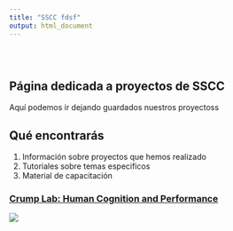 ```yaml
---
title: "SSCC fdsf"
output: html_document
---
```


<style type="text/css">
.title {
  display: none;
}

#getting-started img {
  margin-right: 10px;
}

</style>

<div class="row" style="padding-top: 30px;">
<div class="col-sm-6">

# **Página dedicada a proyectos de SSCC**

Aquí podemos ir dejando guardados nuestros proyectoss

## Qué encontrarás

1. Información sobre proyectos que hemos realizado
2. Tutoriales sobre temas especificos
3. Material de capacitación



</div>
<div class="col-sm-6">

### [Crump Lab: Human Cognition and Performance](https://crumplab.github.io)

<a href = "https://crumplab.github.io">
![](images/logo.png)
</a>
</div>
